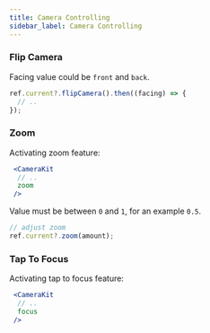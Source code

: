 ```yaml
---
title: Camera Controlling
sidebar_label: Camera Controlling
---
```


### Flip Camera

Facing value could be `front` and `back`.

```js
ref.current?.flipCamera().then((facing) => {
  // ..
});
```

### Zoom

Activating zoom feature:

```jsx
 <CameraKit
  // ..
  zoom
 />
```

Value must be between `0` and `1`, for an example `0.5`.

```js
// adjust zoom
ref.current?.zoom(amount);
```

### Tap To Focus

Activating tap to focus feature:

```jsx
 <CameraKit
  // ..
  focus
 />
```
